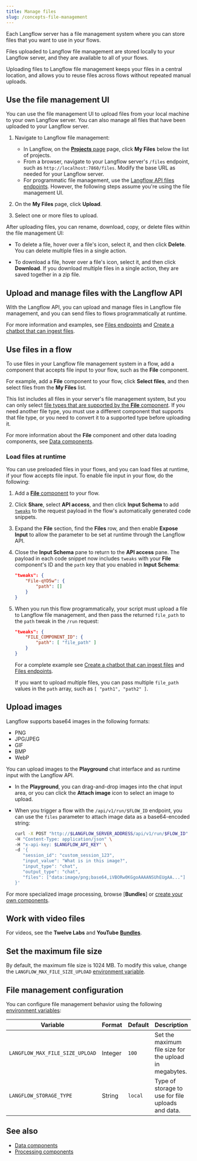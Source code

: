 ```yaml
---
title: Manage files
slug: /concepts-file-management
---
```



Each Langflow server has a file management system where you can store files that you want to use in your flows.

Files uploaded to Langflow file management are stored locally to your Langflow server, and they are available to all of your flows.

Uploading files to Langflow file management keeps your files in a central location, and allows you to reuse files across flows without repeated manual uploads.

## Use the file management UI

You can use the file management UI to upload files from your local machine to your own Langflow server.
You can also manage all files that have been uploaded to your Langflow server.

1. Navigate to Langflow file management:

    * In Langflow, on the [**Projects** page](/concepts-flows#projects) page, click **My Files** below the list of projects.
    * From a browser, navigate to your Langflow server's `/files` endpoint, such as `http://localhost:7860/files`. Modify the base URL as needed for your Langflow server.
    * For programmatic file management, use the [Langflow API files endpoints](/api-files). However, the following steps assume you're using the file management UI.

2. On the **My Files** page, click **Upload**.

3. Select one or more files to upload.

After uploading files, you can rename, download, copy, or delete files within the file management UI:

* To delete a file, hover over a file's icon, select it, and then click <Icon name="Trash2" aria-hidden="true"/> **Delete**.
You can delete multiple files in a single action.

* To download a file, hover over a file's icon, select it, and then click <Icon name="Download" aria-hidden="true"/> **Download**.
If you download multiple files in a single action, they are saved together in a zip file.

## Upload and manage files with the Langflow API

With the Langflow API, you can upload and manage files in Langflow file management, and you can send files to flows programmatically at runtime.

For more information and examples, see [Files endpoints](/api-files) and [Create a chatbot that can ingest files](/chat-with-files).

## Use files in a flow

To use files in your Langflow file management system in a flow, add a component that accepts file input to your flow, such as the **File** component.

For example, add a **File** component to your flow, click **Select files**, and then select files from the **My Files** list.

This list includes all files in your server's file management system, but you can only select [file types that are supported by the **File** component](/components-data#file).
If you need another file type, you must use a different component that supports that file type, or you need to convert it to a supported type before uploading it.

For more information about the **File** component and other data loading components, see [Data components](/components-data).

### Load files at runtime

You can use preloaded files in your flows, and you can load files at runtime, if your flow accepts file input.
To enable file input in your flow, do the following:
1. Add a [**File** component](/components-data#file) to your flow.
2. Click **Share**, select **API access**, and then click **Input Schema** to add [`tweaks`](/concepts-publish#input-schema) to the request payload in the flow's automatically generated code snippets.
3. Expand the **File** section, find the **Files** row, and then enable **Expose Input** to allow the parameter to be set at runtime through the Langflow API.
4. Close the **Input Schema** pane to return to the **API access** pane.
The payload in each code snippet now includes `tweaks` with your **File** component's ID and the `path` key that you enabled in **Input Schema**:

    ```json
    "tweaks": {
	    "File-qYD5w": {
		    "path": []
	    }
	}
    ```

5. When you run this flow programmatically, your script must upload a file to Langflow file management, and then pass the returned `file_path` to the `path` tweak in the `/run` request:

    ```json
    "tweaks": {
        "FILE_COMPONENT_ID": {
            "path": [ "file_path" ]
        }
    }
    ```

    For a complete example see [Create a chatbot that can ingest files](/chat-with-files) and [Files endpoints](/api-files).

    If you want to upload multiple files, you can pass multiple `file_path` values in the `path` array, such as `[ "path1", "path2" ]`.

## Upload images

Langflow supports base64 images in the following formats:

* PNG
* JPG/JPEG
* GIF
* BMP
* WebP

You can upload images to the **Playground** chat interface and as runtime input with the Langflow API.

* In the **Playground**, you can drag-and-drop images into the chat input area, or you can click the **Attach image** icon to select an image to upload.

* When you trigger a flow with the `/api/v1/run/$FLOW_ID` endpoint, you can use the `files` parameter to attach image data as a base64-encoded string:

   ```bash
   curl -X POST "http://$LANGFLOW_SERVER_ADDRESS/api/v1/run/$FLOW_ID" \
   -H "Content-Type: application/json" \
   -H "x-api-key: $LANGFLOW_API_KEY" \
   -d '{
      "session_id": "custom_session_123",
      "input_value": "What is in this image?",
      "input_type": "chat",
      "output_type": "chat",
      "files": ["data:image/png;base64,iVBORw0KGgoAAAANSUhEUgAA..."]
   }'
   ```

For more specialized image processing, browse <Icon name="Blocks" aria-hidden="true" /> [**Bundles**] or [create your own components](/components-custom-components).

## Work with video files

For videos, see the **Twelve Labs** and **YouTube** <Icon name="Blocks" aria-hidden="true" /> [**Bundles**](/components-bundle-components).

## Set the maximum file size

By default, the maximum file size is 1024 MB.
To modify this value, change the `LANGFLOW_MAX_FILE_SIZE_UPLOAD` [environment variable](/environment-variables).

## File management configuration

You can configure file management behavior using the following [environment variables](/environment-variables):

| Variable | Format | Default | Description |
|----------|--------|---------|-------------|
| `LANGFLOW_MAX_FILE_SIZE_UPLOAD` | Integer | `100` | Set the maximum file size for the upload in megabytes. |
| `LANGFLOW_STORAGE_TYPE` | String | `local` | Type of storage to use for file uploads and data. |

## See also

* [Data components](/components-data)
* [Processing components](/components-processing)